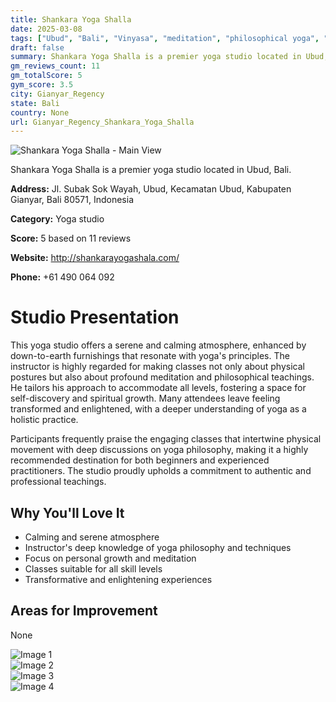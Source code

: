 ```yaml
---
title: Shankara Yoga Shalla
date: 2025-03-08
tags: ["Ubud", "Bali", "Vinyasa", "meditation", "philosophical yoga", "calming atmosphere", "instructional focus", "Gianyar Regency"]  
draft: false
summary: Shankara Yoga Shalla is a premier yoga studio located in Ubud, Bali.
gm_reviews_count: 11
gm_totalScore: 5
gym_score: 3.5
city: Gianyar_Regency
state: Bali
country: None
url: Gianyar_Regency_Shankara_Yoga_Shalla
---
```


<div className="aspect-[16/9] relative my-8">
  <img 
    src="https://lh5.googleusercontent.com/p/AF1QipNrBraWQ6QB1k4l2aGfMofvCirfZ6mMepyH4wt_=w1920-h1080-k-no"
    alt="Shankara Yoga Shalla - Main View"
    className="object-cover absolute inset-0 w-full h-full rounded-lg"
  />
</div>

Shankara Yoga Shalla is a premier yoga studio located in Ubud, Bali.

**Address:** Jl. Subak Sok Wayah, Ubud, Kecamatan Ubud, Kabupaten Gianyar, Bali 80571, Indonesia

**Category:** Yoga studio

**Score:** 5 based on 11 reviews

**Website:** http://shankarayogashala.com/

**Phone:** +61 490 064 092

# Studio Presentation

This yoga studio offers a serene and calming atmosphere, enhanced by down-to-earth furnishings that resonate with yoga's principles. The instructor is highly regarded for making classes not only about physical postures but also about profound meditation and philosophical teachings. He tailors his approach to accommodate all levels, fostering a space for self-discovery and spiritual growth. Many attendees leave feeling transformed and enlightened, with a deeper understanding of yoga as a holistic practice.

Participants frequently praise the engaging classes that intertwine physical movement with deep discussions on yoga philosophy, making it a highly recommended destination for both beginners and experienced practitioners. The studio proudly upholds a commitment to authentic and professional teachings.

## Why You'll Love It

- Calming and serene atmosphere
- Instructor's deep knowledge of yoga philosophy and techniques
- Focus on personal growth and meditation
- Classes suitable for all skill levels
- Transformative and enlightening experiences

## Areas for Improvement

None

<div className="grid grid-cols-1 xl:grid-cols-2 gap-4 my-8">
<div className="aspect-[4/3] relative"><img src="https://lh3.googleusercontent.com/p/AF1QipM3Rp_4Z63Xq9LPQkaJB-4v-MCXf0hwkSba2Uuh=w1920-h1080-k-no" alt="Image 1" className="object-cover absolute inset-0 w-full h-full rounded-lg" /></div>
<div className="aspect-[4/3] relative"><img src="https://lh5.googleusercontent.com/p/AF1QipMQ6CZj_0Vnj7zEZ8g4bKm5CqqqHppH3NK0f8m3=w1920-h1080-k-no" alt="Image 2" className="object-cover absolute inset-0 w-full h-full rounded-lg" /></div>
<div className="aspect-[4/3] relative"><img src="https://lh5.googleusercontent.com/p/AF1QipMrvXI-RXJgt1QKa6zGBOtJNAHg9njvuJO7NAf1=w1920-h1080-k-no" alt="Image 3" className="object-cover absolute inset-0 w-full h-full rounded-lg" /></div>
<div className="aspect-[4/3] relative"><img src="https://lh5.googleusercontent.com/p/AF1QipO6XaRQWlM6AxwFvScgEiUp0FXEsxN0AMpX6tqp=w1920-h1080-k-no" alt="Image 4" className="object-cover absolute inset-0 w-full h-full rounded-lg" /></div>
</div>